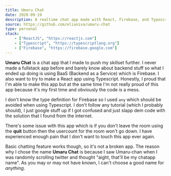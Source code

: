```yaml
---
title: Umaru Chat
date: 2020-09-19
description: A realtime chat app made with React, Firebase, and Typescript
source: https://github.com/elianiva/umaru-chat
type: personal
stack:
    - ["ReactJS", "https://reactjs.com"]
    - ["Typescript", "https://typescriptlang.org"]
    - ["Firebase", "https://firebase.google.com"]
---
```


**Umaru Chat** is a chat app that I made to push my skillset further. I never made a fullstack app before and barely know about backend stuff so what I ended up doing is using BaaS (Backend as a Service) which is Firebase. I also want to try to make a React app using Typescript. Honestly, I proud that I'm able to make this app but at the same time I'm not really proud of this app because it's my first time and obviously the code is a mess.

I don't know the type definition for Firebase so I used `any` which should be avoided when using Typescript. I don't follow any tutorial (which I probably should), I just google stuff up if I got confused and just slapp dem code with the solution that I found from the internet.

There's some issue with this app which is if you don't leave the room using the **quit** button then the usercount for the room won't go down. I have experienced enough pain that I don't want to touch this app ever again.

Basic chatting feature works though, so it's not a broken app. The reason why I chose the name **Umaru Chat** is because I saw Umaru-chan when I was randomly scrolling twitter and thought "aight, that'll be my chatapp name". As you may or may not have known, I can't choose a good name for _anything_.
